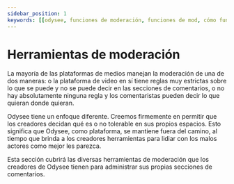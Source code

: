 ---
sidebar_position: 1
keywords: [[odysee, funciones de moderación, funciones de mod, cómo funciona la moderación en odysee, puede moderar en odysee]
---

# Herramientas de moderación

La mayoría de las plataformas de medios manejan la moderación de una de dos maneras: o la plataforma de video en sí tiene reglas muy estrictas sobre lo que se puede y no se puede decir en las secciones de comentarios, o no hay absolutamente ninguna regla y los comentaristas pueden decir lo que quieran donde quieran.

Odysee tiene un enfoque diferente. Creemos firmemente en permitir que los creadores decidan qué es o no tolerable en sus propios espacios. Esto significa que Odysee, como plataforma, se mantiene fuera del camino, al tiempo que brinda a los creadores herramientas para lidiar con los malos actores como mejor les parezca.

Esta sección cubrirá las diversas herramientas de moderación que los creadores de Odysee tienen para administrar sus propias secciones de comentarios.

<CategoryCards/>
